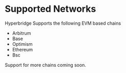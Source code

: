 # Supported Networks

Hyperbridge Supports the following EVM based chains

* Arbitrum
* Base
* Optimism
* Ethereum
* Bsc

Support for more chains coming soon.
